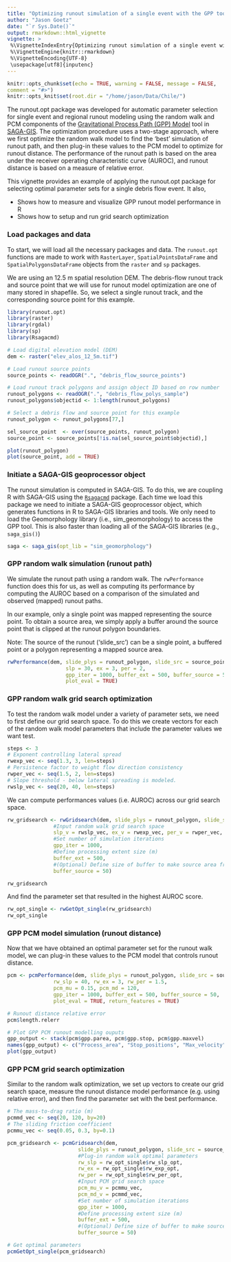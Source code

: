 ```yaml
---
title: "Optimizing runout simulation of a single event with the GPP tool in SAGA-GIS"
author: "Jason Goetz"
date: "`r Sys.Date()`"
output: rmarkdown::html_vignette
vignette: >
 %\VignetteIndexEntry{Optimizing runout simulation of a single event with the GPP tool in SAGA-GIS}
 %\VignetteEngine{knitr::rmarkdown}
 %\VignetteEncoding{UTF-8}
 \usepackage[utf8]{inputenc}
---
```


```r
knitr::opts_chunk$set(echo = TRUE, warning = FALSE, message = FALSE,
comment = "#>")
knitr::opts_knit$set(root.dir = "/home/jason/Data/Chile/")
```

The runout.opt package was developed for automatic parameter selection for
single event and regional runout modeling using the random walk and PCM components of the [Gravitational 
Process Path (GPP) Model](https://gmd.copernicus.org/articles/10/3309/2017/) tool in [SAGA-GIS](http://www.saga-gis.org). The optimization procedure uses a two-stage approach,
where we first optimize the random walk model to find the 'best' simulation of runout path,
and then plug-in these values to the PCM model to optimize for runout distance. The performance
of the runout path is based on the area under the receiver operating characteristic curve (AUROC),
and runout distance is based on a measure of relative error.

This vignette provides an example of applying the runout.opt package for
selecting optimal parameter sets for a single debris flow event. It also,

* Shows how to measure and visualize GPP runout model performance in R
* Shows how to setup and run grid search optimization

### Load packages and data

To start, we will load all the necessary packages and data. The `runout.opt` functions
are made to work with `RasterLayer`, `SpatialPointsDataFrame` and `SpatialPolygonsDataFrame`
objects from the `raster` and `sp` packages. 

We are using an 12.5 m spatial resolution DEM. The debris-flow
runout track and source point that we will use for runout model optimization are one 
of many stored in shapefile. So, we select a single runout track, and the corresponding 
source point for this example.

```r
library(runout.opt)
library(raster)
library(rgdal)
library(sp)
library(Rsagacmd)

# Load digital elevation model (DEM)
dem <- raster("elev_alos_12_5m.tif")

# Load runout source points
source_points <- readOGR(".", "debris_flow_source_points")

# Load runout track polygons and assign object ID based on row number
runout_polygons <- readOGR(".", "debris_flow_polys_sample")
runout_polygons$objectid <- 1:length(runout_polygons)

# Select a debris flow and source point for this example
runout_polygon <- runout_polygons[77,]

sel_source_point  <- over(source_points, runout_polygon)
source_point <- source_points[!is.na(sel_source_point$objectid),]

plot(runout_polygon)
plot(source_point, add = TRUE)

```

### Initiate a SAGA-GIS geoprocessor object

The runout simulation is computed in SAGA-GIS. To do this, we are coupling
R with SAGA-GIS using the [`Rsagacmd`](https://github.com/stevenpawley/Rsagacmd) package.
Each time we load this package we need to initiate a SAGA-GIS geoprocessor object, 
which generates functions in R to SAGA-GIS libraries and tools. We only need to load the
Geomorphology library (i.e., sim_geomorphology) to access the GPP tool. This is also
faster than loading all of the SAGA-GIS libraries (e.g., `saga_gis()`)

```r
saga <- saga_gis(opt_lib = "sim_geomorphology")
```

### GPP random walk simulation (runout path)

We simulate the runout path using a random walk. The `rwPerformance` function does
this for us, as well as computing its performance by computing the AUROC based on
a comparison of the simulated and observed (mapped) runout paths. 

In our example, only a single point was mapped representing the source point.
To obtain a source area, we simply apply a buffer around the source point that
is clipped at the runout polygon boundaries. 

Note: The source of the runout ('slide_src') can be a single point, a buffered point
or a polygon representing a mapped source area.

```r
rwPerformance(dem, slide_plys = runout_polygon, slide_src = source_point,
                   slp = 30, ex = 3, per = 2,
                   gpp_iter = 1000, buffer_ext = 500, buffer_source = 50,
                   plot_eval = TRUE)
```

### GPP random walk grid search optimization

To test the random walk model under a variety of parameter sets, we need
to first define our grid search space. To do this we create vectors for each of
the random walk model parameters that include the parameter values we want test.

```r
steps <- 3
# Exponent controlling lateral spread
rwexp_vec <- seq(1.3, 3, len=steps)
# Persistence factor to weight flow direction consistency
rwper_vec <- seq(1.5, 2, len=steps)
# Slope threshold - below lateral spreading is modeled.
rwslp_vec <- seq(20, 40, len=steps)
```

We can compute performances values (i.e. AUROC) across our grid search
space.

```r
rw_gridsearch <- rwGridsearch(dem, slide_plys = runout_polygon, slide_src = source_point,
               #Input random walk grid search space
               slp_v = rwslp_vec, ex_v = rwexp_vec, per_v = rwper_vec,
               #Set number of simulation iterations
               gpp_iter = 1000,
               #Define processing extent size (m)
               buffer_ext = 500,
               #(Optional) Define size of buffer to make source area from point
               buffer_source = 50)

rw_gridsearch
```

And find the parameter set that resulted in the highest AUROC score.

```r
rw_opt_single <- rwGetOpt_single(rw_gridsearch)
rw_opt_single
```

### GPP PCM model simulation (runout distance)

Now that we have obtained an optimal parameter set for the runout walk model,
we can plug-in these values to the PCM model that controls runout distance.

```r
pcm <- pcmPerformance(dem, slide_plys = runout_polygon, slide_src = source_point,
               rw_slp = 40, rw_ex = 3, rw_per = 1.5,
               pcm_mu = 0.15, pcm_md = 120,
               gpp_iter = 1000, buffer_ext = 500, buffer_source = 50,
               plot_eval = TRUE, return_features = TRUE)

# Runout distance relative error
pcm$length.relerr

# Plot GPP PCM runout modelling ouputs
gpp_output <- stack(pcm$gpp.parea, pcm$gpp.stop, pcm$gpp.maxvel)
names(gpp_output) <- c("Process_area", "Stop_positions", "Max_velocity")
plot(gpp_output)
```


### GPP PCM grid search optimization

Similar to the random walk optimization, we set up vectors to create our
grid search space, measure the runout distance model performance (e.g. using
relative error), and then find the parameter set with the best performance.

```r
# The mass-to-drag ratio (m)
pcmmd_vec <- seq(20, 120, by=20)
# The sliding friction coefficient
pcmmu_vec <- seq(0.05, 0.3, by=0.1)

pcm_gridsearch <- pcmGridsearch(dem,
                       slide_plys = runout_polygon, slide_src = source_point,
                       #Plug-in random walk optimal parameters
                       rw_slp = rw_opt_single$rw_slp_opt,
                       rw_ex = rw_opt_single$rw_exp_opt,
                       rw_per = rw_opt_single$rw_per_opt,
                       #Input PCM grid search space
                       pcm_mu_v = pcmmu_vec,
                       pcm_md_v = pcmmd_vec,
                       #Set number of simulation iterations
                       gpp_iter = 1000,
                       #Define processing extent size (m)
                       buffer_ext = 500,
                       #(Optional) Define size of buffer to make source area from point
                       buffer_source = 50)

# Get optimal parameters
pcmGetOpt_single(pcm_gridsearch)

```
